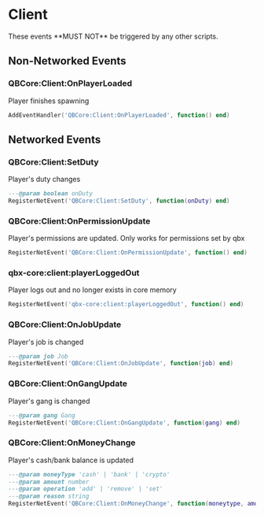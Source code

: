 
# Client

<Callout type="warning">
  These events **MUST NOT** be triggered by any other scripts.
</Callout>


## Non-Networked Events


### QBCore:Client:OnPlayerLoaded
Player finishes spawning

```lua
AddEventHandler('QBCore:Client:OnPlayerLoaded', function() end)
```


## Networked Events

### QBCore:Client:SetDuty
Player's duty changes

```lua
---@param boolean onDuty
RegisterNetEvent('QBCore:Client:SetDuty', function(onDuty) end)
```


### QBCore:Client:OnPermissionUpdate
Player's permissions are updated. Only works for permissions set by qbx

```lua
RegisterNetEvent('QBCore:Client:OnPermissionUpdate', function() end)
```


### qbx-core:client:playerLoggedOut
Player logs out and no longer exists in core memory

```lua
RegisterNetEvent('qbx-core:client:playerLoggedOut', function() end)
```


### QBCore:Client:OnJobUpdate
Player's job is changed

```lua
---@param job Job
RegisterNetEvent('QBCore:Client:OnJobUpdate', function(job) end)
```
       

### QBCore:Client:OnGangUpdate
Player's gang is changed

```lua
---@param gang Gang
RegisterNetEvent('QBCore:Client:OnGangUpdate', function(gang) end)
```


### QBCore:Client:OnMoneyChange
Player's cash/bank balance is updated

```lua
---@param moneyType 'cash' | 'bank' | 'crypto'
---@param amount number
---@param operation 'add' | 'remove' | 'set'
---@param reason string
RegisterNetEvent('QBCore:Client:OnMoneyChange', function(moneytype, amount, operation, reason) end)
```